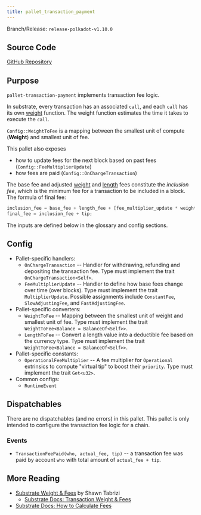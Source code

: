 ```yaml
---
title: pallet_transaction_payment
---
```


Branch/Release: `release-polkadot-v1.10.0`

## Source Code

[GitHub Repository](https://github.com/paritytech/polkadot-sdk/blob/release-polkadot-v1.10.0/substrate/frame/transaction-payment/src/lib.rs)

## Purpose

`pallet-transaction-payment` implements transaction fee logic.

In substrate, every transaction has an associated `call`, and each `call` has its own [weight](glossary#weight) function. The weight function estimates the time it takes to execute the `call`.

`Config::WeightToFee` is a mapping between the smallest unit of compute (**Weight**) and smallest unit of fee.

This pallet also exposes
- how to update fees for the next block based on past fees (`Config::FeeMultiplierUpdate`)
- how fees are paid (`Config::OnChargeTransaction`)

The base fee and adjusted [weight](glossary#weight_fee) and [length](glossary#length_fee) fees constitute the _inclusion fee_, which is the minimum fee for a transaction to be included in a block. The formula of final fee:
```rust
inclusion_fee = base_fee + length_fee + [fee_multiplier_update * weight_fee];
final_fee = inclusion_fee + tip;
```
The inputs are defined below in the glossary and config sections.

## Config

* Pallet-specific handlers:
  * `OnChargeTransaction` -- Handler for withdrawing, refunding and depositing the transaction fee. Type must implement the trait  `OnChargeTransaction<Self>`.
  * `FeeMultiplierUpdate` -- Handler to define how base fees change over time (over blocks). Type must implement the trait `MultiplierUpdate`. Possible assignments include `ConstantFee`, `SlowAdjustingFee`, and  `FastAdjustingFee`.
* Pallet-specific converters:
  * `WeightToFee` -- Mapping between the smallest unit of weight and smallest unit of fee. Type must implement the trait `WeightToFee<Balance = BalanceOf<Self>>`.
  * `LengthToFee` -- Convert a length value into a deductible fee based on the currency type. Type must implement the trait `WeightToFee<Balance = BalanceOf<Self>>`.
* Pallet-specific constants:
  * `OperationalFeeMultiplier` -- A fee multiplier for `Operational` extrinsics to compute "virtual tip" to boost their `priority`. Type must implement the trait `Get<u32>`.
* Common configs:
  * `RuntimeEvent`

## Dispatchables

There are no dispatchables (and no errors) in this pallet. This pallet is only intended to configure the transaction fee logic for a chain.

### Events

* `TransactionFeePaid(who, actual_fee, tip)` -- a transaction fee was paid by account `who` with total amount of `actual_fee + tip`.

## More Reading

* [Substrate Weight & Fees](https://www.shawntabrizi.com/blog/substrate/substrate-weight-and-fees/) by Shawn Tabrizi
  * [Substrate Docs: Transaction Weight & Fees](https://docs.substrate.io/build/tx-weights-fees/)
* [Substrate Docs: How to Calculate Fees](https://docs.substrate.io/reference/how-to-guides/weights/calculate-fees/#:~:text=Weight%20fee%20%2D%20A%20fee%20calculated,change%20as%20the%20chain%20progresses)
